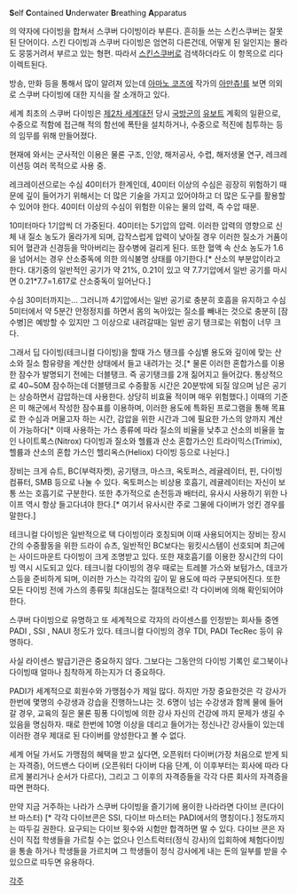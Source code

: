 '''S'''elf
'''C'''ontained
'''U'''nderwater
'''B'''reathing
'''A'''pparatus

의 약자에 다이빙을 합쳐서 스쿠버 다이빙이라 부른다. 흔히들 쓰는 스킨스쿠버는 잘못된 단어이다. 스킨 다이빙과 스쿠버 다이빙은 엄연히 다른건데, 어떻게 된 일인지는 몰라도 뭉뚱거려서 부르고 있는 형편. 따라서 [[스킨스쿠버]]로 검색하더라도 이 항목으로 리다이렉트된다.

방송, 만화 등을 통해서 많이 알려져 있는데 [[아마노 코즈에]] 작가의 [[아만츄!]]를 보면 의외로 스쿠버 다이빙에 대한 지식을 잘 소개하고 있다.

세계 최초의 스쿠버 다이빙은 [[제2차 세계대전]] 당시 [[국방군]]의 [[유보트]] 계획의 일환으로, 수중으로 적함에 접근해 적의 함선에 폭탄을 설치하거나, 수중으로 적진에 침투하는 등의 임무를 위해 만들어졌다.

현재에 와서는 군사적인 이용은 물론 구조, 인양, 해저공사, 수렵, 해저생물 연구, 레크레이션등 여러 목적으로 사용 중.

레크레이션으로는 수심 40미터가 한계인데, 40미터 이상의 수심은 굉장히 위험하기 때문에 깊이 들어가기 위해서는 더 많은 기술을 가지고 있어야하고 더 많은 도구를 활용할 수 있어야 한다. 40미터 이상의 수심이 위험한 이유는 물의 압력, 즉 수압 때문.

10미터마다 1기압씩 더 가중된다. 40미터는 5기압의 압력. 이러한 압력의 영향으로 신체 내 질소 농도가 올라가게 되며, 갑작스럽게 압력이 낮아질 경우 이러한 질소가 거품이 되어 혈관과 신경등을 막아버리는 잠수병에 걸리게 된다. 또한 혈액 속 산소 농도가 1.6을 넘어서는 경우 산소중독에 의한 의식불명 상태를 야기한다.[* 산소의 부분압이라고 한다. 대기중의 일반적인 공기가 약 21%, 0.21이 있고 약 7.7기압에서 일반 공기를 마시면 0.21*7.7=1.617로 산소중독이 일어난다.]

수심 30미터까지는... 그러니까 4기압에서는 일반 공기로 충분히 호흡을 유지하고 수심 5미터에서 약 5분간 안정정지를 하면서 몸의 녹아있는 질소를 빼내는 것으로 충분히 [잠수병]은 예방할 수 있지만 그 이상으로 내려갈때는 일반 공기 탱크로는 위험이 너무 크다.

그래서 딥 다이빙(테크니컬 다이빙)을 할때 가스 탱크를 수심별 용도와 깊이에 맞는 산소와 질소 함유량을 계산한 상태에서  들고 내려가는 것.[* 물론 이러한 혼합가스를 이용한 잠수가 발명되기 전에는 더블탱크. 즉 공기탱크를 2개 짊어지고 들어갔다. 통상적으로 40~50M 잠수하는데 더블탱크로 수중활동 시간은 20분밖에 되질 않으며 남은 공기는 상승하면서 감압하는데 사용한다. 상당히 비효율 적이며 매우 위험했다.] 이때의 기준은 미 해군에서 작성한 잠수표를 이용하며, 이러한 용도에 특화된 프로그램을 통해 목표로 한 수심과 머물고자 하는 시간, 감압을 위한 시간과 그에 필요한 가스의 양까지 계산이 가능하다[* 이때 사용하는 가스 종류에 따라 질소의 비율을 낮추고 산소의 비율을 높인 나이트록스(Nitrox) 다이빙과 질소와 헬륨과 산소 혼합가스인 트라이믹스(Trimix), 헬륨과 산소의 혼합 가스인 헬리옥스(Heliox) 다이빙 등으로 나뉜다.]

장비는 크게 슈트, BC(부력자켓), 공기탱크, 마스크, 옥토퍼스, 레귤레이터, 핀, 다이빙 컴퓨터, SMB 등으로 나눌 수 있다. 옥토퍼스는 비상용 호흡기, 레귤레이터는 자신이 보통 쓰는 호흡기로 구분한다. 또한 추가적으로 손전등과 배터리, 유사시 사용하기 위한 나이프 역시 항상 들고다녀야 한다.[* 여기서 유사시란 주로 그물에 다이버가 엉킨 경우를 말한다.]

테크니컬 다이빙은 일반적으로 텍 다이빙이라 호칭되며 이때 사용되어지는 장비는 장시간의 수중활동을 위한 드라이 슈츠, 일반적인 BC보다는 윙킷시스템이 선호되며 최근에는 사이드마운트 다이빙이 크게 조명받고 있다. 또한 재호흡기를 이용한 장시간의 다이빙 역시 시도되고 있다. 테크니컬 다이빙의 경우 때로는 트레블 가스와 보텀가스, 데코가스등을 준비하게 되며, 이러한 가스는 각각의 깊이 밑 용도에 따라 구분되어진다. 또한 모든 다이빙 전에 가스의 종류및 최대심도는 절대적으로! 각 다이버에 의해 확인되어야 한다.

스쿠버 다이빙으로 유명하고 또 세계적으로 각자의 라이센스를 인정받는 회사들 중엔 PADI , SSI , NAUI 정도가 있다. 테크니컬 다이빙의 경우 TDI, PADI TecRec 등이 유명하다.

사실 라이센스 발급기관은 중요하지 않다. 그보다는 그동안의 다이빙 기록인 로그북이나 다이빙때 얼마나 침착하게 하는지가 더 중요하다.

PADI가 세계적으로 회원수와 가맹점수가 제일 많다. 하지만 가장 중요한것은 각 강사가 한번에 몇명의 수강생과 강습을 진행하느냐는 것. 6명이 넘는 수강생과 함께 물에 들어갈 경우, 교육의 질은 물론 핑퐁 다이빙에 의한 강사 자신의 건강에 까지 문제가 생길 수 있음을 명심하자. 때로 한번에 10명 이상을 데리고 들어가는 정신나간 강사들이 있는데 이러한 경우 제대로 된 다이버를 양성한다고 볼 수 없다.

세계 어딜 가서도 가맹점의 혜택을 받고 싶다면, 오픈워터 다이버(가장 처음으로 받게 되는 자격증), 어드밴스 다이버 (오픈워터 다이버 다음 단계, 이 이후부터는 회사에 따라 다르게 불리거나 순서가 다르다), 그리고 그 이후의 자격증들을 각각 다른 회사의 자격증을 따면 편하다.

만약 지금 거주하는 나라가 스쿠버 다이빙을 즐기기에 용이한 나라라면 다이브 콘(다이브 마스터) [* 각각 다이브콘은 SSI, 다이브 마스터는 PADI에서의 명칭이다.] 정도까지는 따두길 권한다. 요구되는 다이브 횟수와 시험만 합격하면 딸 수 있다. 다이브 콘은 자신이 직접 학생들을 가르칠 수는 없으나 인스트럭터(정식 강사)의 입회하에 체험다이빙을 통솔 하거나 학생들을 가르치며 그 학생들이 정식 강사에게 내는 돈의 일부를 받을 수 있으므로 따두면 유용하다.

[[각주]]
